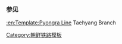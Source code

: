 {{鐵道路線
| 模板名稱 = 大鄉線
| 名稱 = [[大鄉線]]
| 代表色 = blue
| 背景顏色 = #ffffff
| 車站列表 = [[龙岘站 (咸镜北道)|龙岘]] - [[大鄉站|大鄉]]
}}<noinclude>
===参见===
[[:en:Template:Pyongra Line]] Taehyang Branch
[[Category:朝鲜铁路模板]]
</noinclude>